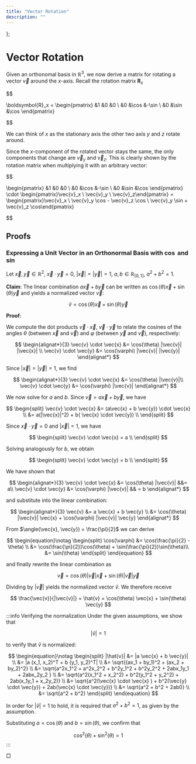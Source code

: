 ```yaml
---
title: "Vector Rotation"
description: ""
---
```




};

# Vector Rotation

Given an orthonomal basis in $\mathbb{R}^3$, we now derive a matrix for rotating a vector $\vec{v}$ around the $x$-axis.
Recall the rotation matrix $\boldsymbol{R}_x$

$$

\boldsymbol{R}_x = \begin{pmatrix}
 &1 &0 &0 \\
 &0 &\cos &-\sin \\
 &0 &\sin &\cos
\end{pmatrix}

$$

We can think of $x$ as the stationary axis the other two axis $y$ and $z$ rotate around.

Since the $x$-component of the rotated vector stays the same, the only components that change are $\vec{v}_y$ and $\vec{v}_z$.
This is clearly shown by the rotation matrix when multiplying it with an arbitrary vector:

$$

\begin{pmatrix}
&1 &0 &0 \\
&0 &\cos &-\sin \\
&0 &\sin &\cos
\end{pmatrix} \cdot \begin{pmatrix}\vec{v}_x \\ \vec{v}_y \\ \vec{v}_z\end{pmatrix} = \begin{pmatrix}\vec{v}_x \\ \vec{v}_y \cos - \vec{v}_z \cos \\ \vec{v}_y \sin + \vec{v}_z \cos\end{pmatrix}

$$


## Proofs

### Expressing a Unit Vector in an Orthonormal Basis with $\cos$ and $\sin$


Let $\vec{x}, \vec{y} \in \mathbb{R}^2$, $\vec{x} \cdot \vec{y} = 0$, $|\vec{x}| = |\vec{y}| = 1$, $a, b \in \mathbb{R}_{[0, 1]}$, $a^2 + b ^2 = 1$.

**Claim**: The linear combination $a\vec{x} + b\vec{y}$ can be written as $\cos(\theta)\vec{x} + \sin(\theta)\vec{y}$ and yields a normalized vector $\vec{v}$:

$$
\hat{v} = \cos(\theta)\vec{x} + \sin(\theta)\vec{y}
$$


**Proof**:

We compute the dot products $\vec{v} \cdot \vec{x}$, $\vec{v} \cdot \vec{y}$ to relate the cosines of the angles $\theta$ (between $\vec{x}$ and $\vec{v}$) and $\varphi$ (between $\vec{y}$ and $\vec{v}$), respectively:

$$
\begin{alignat*}{3}
\vec{v} \cdot \vec{x} &= \cos(\theta)  |\vec{v}| |\vec{x}| \\
\vec{v} \cdot \vec{y} &= \cos(\varphi) |\vec{v}| |\vec{y}|
\end{alignat*}
$$

Since $|\vec{x}| = |\vec{y}| = 1$, we find

$$
\begin{alignat*}{3}
\vec{v} \cdot \vec{x} &= \cos(\theta)  |\vec{v}|\\
\vec{v} \cdot \vec{y} &= \cos(\varphi) |\vec{v}|
\end{alignat*}
$$

We now solve for $a$ and $b$. Since $\vec{v} = a\vec{x} + b \vec{y}$, we have

$$
\begin{split}
\vec{v} \cdot \vec{x} &= (a\vec{x} + b \vec{y}) \cdot \vec{x}  \\
                      &= a(|\vec{x}|^2)   + b( \vec{x} \cdot \vec{y}) \\
\end{split}
$$

Since $\vec{x} \cdot \vec{y} = 0$ and $|\vec{x}| = 1$, we have

$$
\begin{split}
\vec{v} \cdot \vec{x} = a \\
\end{split}
$$

Solving analogously for $b$, we obtain

$$
\begin{split}
\vec{v} \cdot \vec{y} = b \\
\end{split}
$$

We have shown that

$$
\begin{alignat*}{3}
\vec{v} \cdot \vec{x} &= \cos(\theta)  |\vec{v}| &&= a\\
\vec{v} \cdot \vec{y} &= \cos(\varphi) |\vec{v}| && = b
\end{alignat*}
$$

and substitute into the linear combination:

$$
\begin{alignat*}{3}
\vec{v} &= a \vec{x} + b \vec{y} \\
        &= \cos(\theta)  |\vec{v}| \vec{x} + \cos(\varphi) |\vec{v}| \vec{y}
\end{alignat*}
$$

From $\angle(\vec{x}, \vec{y}) = \frac{\pi}{2}$ we can derive

$$
\begin{equation}\notag
\begin{split}
\cos(\varphi) &= \cos(\frac{\pi}{2} - \theta) \\
              &= \cos(\frac{\pi}{2})\cos(\theta) + \sin(\frac{\pi}{2})\sin(\theta)\\
              &= \sin(\theta)
\end{split}
\end{equation}
$$



and finally rewrite the linear combination as

$$
\vec{v} = \cos(\theta)  |\vec{v}| \vec{x} + \sin(\theta) |\vec{v}| \vec{y}
$$

Dividing by $|\vec{v}|$ yields the normalized vector $\hat{v}$. We therefore receive


$$
\frac{\vec{v}}{|\vec{v}|} = \hat{v} = \cos(\theta) \vec{x} + \sin(\theta) \vec{y}
$$

:::info Verifying the normalization
Under the given assumptions, we show that

$$
   |\hat{v}| = 1
$$

to verify that $\hat{v}$ is normalized:

$$
\begin{equation}\notag
\begin{split}
|\hat{v}| &= |a \vec{x} + b \vec{y}| \\
          &= |a (x_1, x_2)^T + b (y_1, y_2)^T| \\
          &=  \sqrt{(ax_1 + by_1)^2 + (ax_2 + by_2)^2} \\
          &=  \sqrt{a^2x_1^2 + a^2x_2^2 + b^2y_1^2  + b^2y_2^2 + 2abx_1y_1 + 2abx_2y_2 } \\
          &=  \sqrt{a^2(x_1^2 + x_2^2) + b^2(y_1^2 + y_2^2) + 2ab(x_1y_1 + x_2y_2)} \\
          &=  \sqrt{a^2(\vec{x} \cdot \vec{x} ) + b^2(\vec{y} \cdot \vec{y}) + 2ab(\vec{x} \cdot \vec{y})} \\
          &=  \sqrt{a^2 + b^2 + 2ab0} \\
          &=  \sqrt{a^2 + b^2}
\end{split}
\end{equation}
$$

In order for $|\hat{v}| = 1$ to hold, it is required that $a^2 + b^2 = 1$, as given by the assumption.

Substituting $a =\cos(\theta)$ and $b = \sin(\theta)$, we confirm that

$$
\cos^2(\theta) + \sin^2(\theta) = 1
$$
:::

$\Box$
